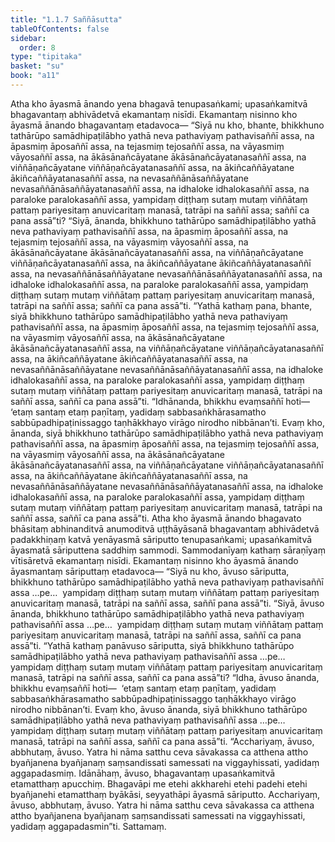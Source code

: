 ```yaml
---
title: "1.1.7 Saññāsutta"
tableOfContents: false
sidebar:
  order: 8
type: "tipitaka"
basket: "su"
book: "a11"
---
```



<DynamicBreadcrumb />

<Division number="7" book="a11" bookNo="17" page="522">

<Paragraph number="47" book="a11">
Atha kho āyasmā ānando yena bhagavā tenupasaṅkami; upasaṅkamitvā bhagavantaṃ abhivādetvā ekamantaṃ nisīdi. Ekamantaṃ nisinno kho āyasmā ānando bhagavantaṃ etadavoca—
</Paragraph>

<Paragraph number="48" book="a11">
“Siyā nu kho, bhante, bhikkhuno tathārūpo samādhipaṭilābho yathā neva pathaviyaṃ pathavisaññī assa, na āpasmiṃ āposaññī assa, na tejasmiṃ tejosaññī assa, na vāyasmiṃ vāyosaññī assa, na ākāsānañcāyatane ākāsānañcāyatanasaññī assa, na viññāṇañcāyatane viññāṇañcāyatanasaññī assa, na ākiñcaññāyatane ākiñcaññāyatanasaññī assa, na nevasaññānāsaññāyatane nevasaññānāsaññāyatanasaññī assa, na idhaloke idhalokasaññī assa, na paraloke paralokasaññī assa, yampidaṃ diṭṭhaṃ sutaṃ mutaṃ viññātaṃ pattaṃ pariyesitaṃ anuvicaritaṃ manasā, tatrāpi na saññī assa; saññī ca pana assā”ti?
</Paragraph>

<Paragraph number="49" book="a11">
“Siyā, ānanda, bhikkhuno tathārūpo samādhipaṭilābho yathā neva pathaviyaṃ pathavisaññī assa, na āpasmiṃ āposaññī assa, na tejasmiṃ tejosaññī assa, na vāyasmiṃ vāyosaññī assa, na ākāsānañcāyatane ākāsānañcāyatanasaññī assa, na viññāṇañcāyatane viññāṇañcāyatanasaññī assa, na ākiñcaññāyatane ākiñcaññāyatanasaññī assa, na nevasaññānāsaññāyatane nevasaññānāsaññāyatanasaññī assa, na idhaloke idhalokasaññī assa, na paraloke paralokasaññī assa, yampidaṃ diṭṭhaṃ sutaṃ mutaṃ viññātaṃ pattaṃ pariyesitaṃ anuvicaritaṃ manasā, tatrāpi na saññī assa; saññī ca pana assā”ti.
</Paragraph>

<Paragraph number="50" book="a11">
“Yathā kathaṃ pana, bhante, siyā bhikkhuno tathārūpo samādhipaṭilābho yathā neva pathaviyaṃ pathavisaññī assa, na āpasmiṃ āposaññī assa, na tejasmiṃ tejosaññī assa, na vāyasmiṃ vāyosaññī assa, na ākāsānañcāyatane ākāsānañcāyatanasaññī assa, na viññāṇañcāyatane viññāṇañcāyatanasaññī assa, na ākiñcaññāyatane ākiñcaññāyatanasaññī assa, na nevasaññānāsaññāyatane nevasaññānāsaññāyatanasaññī assa, na idhaloke idhalokasaññī assa, na paraloke paralokasaññī assa, yampidaṃ diṭṭhaṃ sutaṃ mutaṃ viññātaṃ pattaṃ pariyesitaṃ anuvicaritaṃ manasā, tatrāpi na saññī assa, saññī ca pana assā”ti.
</Paragraph>

<Paragraph number="51" book="a11">
“Idhānanda, bhikkhu evaṃsaññī hoti—  ‘etaṃ santaṃ etaṃ paṇītaṃ, yadidaṃ sabbasaṅkhārasamatho sabbūpadhipaṭinissaggo taṇhākkhayo virāgo nirodho nibbānan’ti. Evaṃ kho, ānanda, siyā bhikkhuno tathārūpo samādhipaṭilābho yathā neva pathaviyaṃ pathavisaññī assa, na āpasmiṃ āposaññī assa, na tejasmiṃ tejosaññī assa, na vāyasmiṃ vāyosaññī assa, na ākāsānañcāyatane ākāsānañcāyatanasaññī assa, na viññāṇañcāyatane viññāṇañcāyatanasaññī assa, na ākiñcaññāyatane ākiñcaññāyatanasaññī assa, na nevasaññānāsaññāyatane nevasaññānāsaññāyatanasaññī assa, na idhaloke idhalokasaññī assa, na paraloke paralokasaññī assa, yampidaṃ diṭṭhaṃ sutaṃ mutaṃ viññātaṃ pattaṃ pariyesitaṃ anuvicaritaṃ manasā, tatrāpi na saññī assa, saññī ca pana assā”ti.
</Paragraph>

<Paragraph number="52" book="a11">
Atha kho āyasmā ānando bhagavato bhāsitaṃ abhinanditvā anumoditvā uṭṭhāyāsanā bhagavantaṃ abhivādetvā padakkhiṇaṃ katvā yenāyasmā sāriputto tenupasaṅkami; upasaṅkamitvā āyasmatā sāriputtena saddhiṃ sammodi. Sammodanīyaṃ kathaṃ sāraṇīyaṃ vītisāretvā ekamantaṃ nisīdi. Ekamantaṃ nisinno kho āyasmā ānando āyasmantaṃ sāriputtaṃ etadavoca—
</Paragraph>

<Paragraph number="53" book="a11">
“Siyā nu kho, āvuso sāriputta, bhikkhuno tathārūpo samādhipaṭilābho yathā neva pathaviyaṃ pathavisaññī assa …pe…  yampidaṃ diṭṭhaṃ sutaṃ mutaṃ viññātaṃ pattaṃ pariyesitaṃ anuvicaritaṃ manasā, tatrāpi na saññī assa, saññī pana assā”ti. “Siyā, āvuso ānanda, bhikkhuno tathārūpo samādhipaṭilābho yathā neva pathaviyaṃ pathavisaññī assa …pe…  yampidaṃ diṭṭhaṃ sutaṃ mutaṃ viññātaṃ pattaṃ pariyesitaṃ anuvicaritaṃ manasā, tatrāpi na saññī assa, saññī ca pana assā”ti.
</Paragraph>

<Paragraph number="54" book="a11">
“Yathā kathaṃ panāvuso sāriputta, siyā bhikkhuno tathārūpo samādhipaṭilābho yathā neva pathaviyaṃ pathavisaññī assa …pe…  yampidaṃ diṭṭhaṃ sutaṃ mutaṃ viññātaṃ pattaṃ pariyesitaṃ anuvicaritaṃ manasā, tatrāpi na saññī assa, saññī ca pana assā”ti?
</Paragraph>

<Paragraph number="55" book="a11">
“Idha, āvuso ānanda, bhikkhu evaṃsaññī hoti—  ‘etaṃ santaṃ etaṃ paṇītaṃ, yadidaṃ sabbasaṅkhārasamatho sabbūpadhipaṭinissaggo taṇhākkhayo virāgo nirodho nibbānan’ti. Evaṃ kho, āvuso ānanda, siyā bhikkhuno tathārūpo samādhipaṭilābho yathā neva pathaviyaṃ pathavisaññī assa …pe…  yampidaṃ diṭṭhaṃ sutaṃ mutaṃ viññātaṃ pattaṃ pariyesitaṃ anuvicaritaṃ manasā, tatrāpi na saññī assa, saññī ca pana assā”ti.
</Paragraph>

<Paragraph number="56" book="a11">
“Acchariyaṃ, āvuso, abbhutaṃ, āvuso. Yatra hi nāma satthu ceva sāvakassa ca atthena attho byañjanena byañjanaṃ saṃsandissati samessati na viggayhissati, yadidaṃ aggapadasmiṃ. Idānāhaṃ, āvuso, bhagavantaṃ upasaṅkamitvā etamatthaṃ apucchiṃ. Bhagavāpi me etehi akkharehi etehi padehi etehi byañjanehi etamatthaṃ byākāsi, seyyathāpi āyasmā sāriputto. Acchariyaṃ, āvuso, abbhutaṃ, āvuso. Yatra hi nāma satthu ceva sāvakassa ca atthena attho byañjanena byañjanaṃ saṃsandissati samessati na viggayhissati, yadidaṃ aggapadasmin”ti.

</Paragraph>
</Division>

<Paragraph number="57" type="center" book="a11">
Sattamaṃ.
</Paragraph>